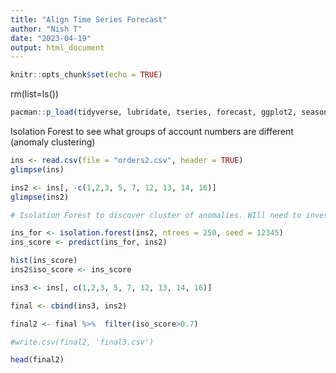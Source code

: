 ---
title: "Align Time Series Forecast"
author: "Nish T"
date: "2023-04-19"
output: html_document
---

```{r setup, include=FALSE}
knitr::opts_chunk$set(echo = TRUE)
```
rm(list=ls())

```{r}
pacman::p_load(tidyverse, lubridate, tseries, forecast, ggplot2, seasonalview,aTSA, readxl, imputeTS, isotree)
```

Isolation Forest to see what groups of account numbers are different (anomaly clustering)

```{r}
ins <- read.csv(file = "orders2.csv", header = TRUE)
glimpse(ins)
```

```{r}
ins2 <- ins[, -c(1,2,3, 5, 7, 12, 13, 14, 16)]
glimpse(ins2)
```

```{r}
# Isolation Forest to discover cluster of anomalies. WIll need to investigate features further. 

ins_for <- isolation.forest(ins2, ntrees = 250, seed = 12345)
ins_score <- predict(ins_for, ins2)
```

```{r}
hist(ins_score)
ins2$iso_score <- ins_score
```

```{r}
ins3 <- ins[, c(1,2,3, 5, 7, 12, 13, 14, 16)]
```

```{r}
final <- cbind(ins3, ins2)
```

```{r}
final2 <- final %>%  filter(iso_score>0.7) 

#write.csv(final2, 'final3.csv')
```

```{r}
head(final2)
```


